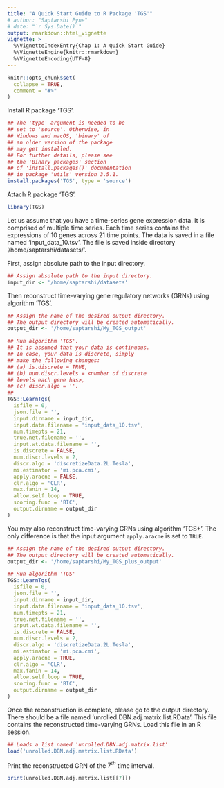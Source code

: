 ```yaml
---
title: "A Quick Start Guide to R Package 'TGS'"
# author: "Saptarshi Pyne"
# date: "`r Sys.Date()`"
output: rmarkdown::html_vignette
vignette: >
  %\VignetteIndexEntry{Chap 1: A Quick Start Guide}
  %\VignetteEngine{knitr::rmarkdown}
  %\VignetteEncoding{UTF-8}
---
```


```r
knitr::opts_chunk$set(
  collapse = TRUE,
  comment = "#>"
)
```

Install R package 'TGS'.
```r
## The 'type' argument is needed to be
## set to 'source'. Otherwise, in 
## Windows and macOS, 'binary' of
## an older version of the package
## may get installed.
## For further details, please see
## the 'Binary packages' section
## of 'install.packages()' documentation
## in package 'utils' version 3.5.1.
install.packages('TGS', type = 'source')
```

Attach R package 'TGS'.
```r
library(TGS)
```
Let us assume that you have a time-series gene expression data.
It is comprised of multiple time series. Each time series 
contains the expressions of $10$ genes across $21$ time 
points. The data is saved in a file named 
'input_data_10.tsv'. The file is saved inside directory
'/home/saptarshi/datasets/'.  

First, assign absolute path to the input directory.
```r
## Assign absolute path to the input directory.
input_dir <- '/home/saptarshi/datasets'
```

Then reconstruct time-varying gene regulatory networks 
(GRNs) using algorithm 'TGS'.
```r
## Assign the name of the desired output directory.
## The output directory will be created automatically.
output_dir <- '/home/saptarshi/My_TGS_output'

## Run algorithm 'TGS'.
## It is assumed that your data is continuous.
## In case, your data is discrete, simply
## make the following changes:
## (a) is.discrete = TRUE,
## (b) num.discr.levels = <number of discrete
## levels each gene has>,
## (c) discr.algo = ''.
##
TGS::LearnTgs(
  isfile = 0,
  json.file = '',
  input.dirname = input_dir,
  input.data.filename = 'input_data_10.tsv',
  num.timepts = 21,
  true.net.filename = '',
  input.wt.data.filename = '',
  is.discrete = FALSE,
  num.discr.levels = 2,
  discr.algo = 'discretizeData.2L.Tesla',
  mi.estimator = 'mi.pca.cmi',
  apply.aracne = FALSE,
  clr.algo = 'CLR',
  max.fanin = 14,
  allow.self.loop = TRUE,
  scoring.func = 'BIC',
  output.dirname = output_dir
)
```

You may also reconstruct time-varying GRNs
using algorithm 'TGS+'. The only difference is that the input
argument `apply.aracne` is set to `TRUE`.
```r
## Assign the name of the desired output directory.
## The output directory will be created automatically.
output_dir <- '/home/saptarshi/My_TGS_plus_output'

## Run algorithm 'TGS'
TGS::LearnTgs(
  isfile = 0,
  json.file = '',
  input.dirname = input_dir,
  input.data.filename = 'input_data_10.tsv',
  num.timepts = 21,
  true.net.filename = '',
  input.wt.data.filename = '',
  is.discrete = FALSE,
  num.discr.levels = 2,
  discr.algo = 'discretizeData.2L.Tesla',
  mi.estimator = 'mi.pca.cmi',
  apply.aracne = TRUE,
  clr.algo = 'CLR',
  max.fanin = 14,
  allow.self.loop = TRUE,
  scoring.func = 'BIC',
  output.dirname = output_dir
)
```

Once the reconstruction is complete, please go to the
output directory. There should be a file named
'unrolled.DBN.adj.matrix.list.RData'. This file 
contains the reconstructed time-varying GRNs. 
Load this file in an R session.
```r
## Loads a list named 'unrolled.DBN.adj.matrix.list'
load('unrolled.DBN.adj.matrix.list.RData')
```

Print the reconstructed GRN of the $7^{th}$ time 
interval.
```r
print(unrolled.DBN.adj.matrix.list[[7]])
```
